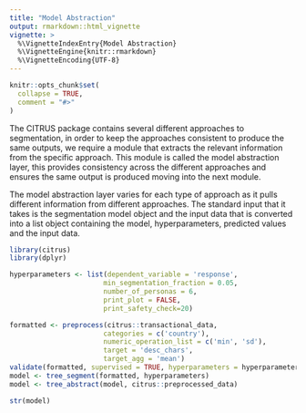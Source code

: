 ```yaml
---
title: "Model Abstraction"
output: rmarkdown::html_vignette
vignette: >
  %\VignetteIndexEntry{Model Abstraction}
  %\VignetteEngine{knitr::rmarkdown}
  %\VignetteEncoding{UTF-8}
---
```


```r
knitr::opts_chunk$set(
  collapse = TRUE,
  comment = "#>"
)
```

The CITRUS package contains several different approaches to segmentation, in order to keep the approaches consistent to produce the same outputs, we require a module that extracts the relevant information from the specific approach. This module is called the model abstraction layer, this provides consistency across the different approaches and ensures the same output is produced moving into the next module.

The model abstraction layer varies for each type of approach as it pulls different information from different approaches. The standard input that it takes is the segmentation model object and the input data that is converted into a list object containing the model, hyperparameters, predicted values and the input data.

```r
library(citrus)
library(dplyr)

hyperparameters <- list(dependent_variable = 'response',
                       min_segmentation_fraction = 0.05,
                       number_of_personas = 6,
                       print_plot = FALSE,
                       print_safety_check=20)

formatted <- preprocess(citrus::transactional_data,
                       categories = c('country'), 
                       numeric_operation_list = c('min', 'sd'),
                       target = 'desc_chars', 
                       target_agg = 'mean')
validate(formatted, supervised = TRUE, hyperparameters = hyperparameters)
model <- tree_segment(formatted, hyperparameters)
model <- tree_abstract(model, citrus::preprocessed_data)

str(model)
```
